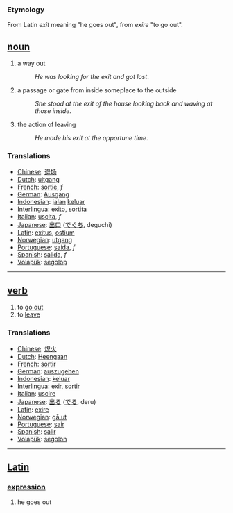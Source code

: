 === Etymology ===
From Latin ''exit'' meaning "he goes out", from ''exire'' "to go out".


== [[noun]] ==
# a way out
#:''He was looking for the exit and got lost''.
# a passage or gate from inside someplace to the outside
#:''She stood at the exit of the house looking back and waving at those inside''.
# the action of leaving
#:''He made his exit at the opportune time''.

=== Translations ===
*[[Chinese]]: [[退场]]
*[[Dutch]]: [[uitgang]]
*[[French]]: [[sortie]], ''f''
*[[German]]: [[Ausgang]]
*[[Indonesian]]: [[jalan]] [[keluar]]
*[[Interlingua]]: [[exito]], [[sortita]]
*[[Italian]]: [[uscita]], ''f''
*[[Japanese]]: [[出口]] ([[でぐち]], deguchi)
*[[Latin]]: [[exitus]], [[ostium]]
*[[Norwegian]]: [[utgang]]
*[[Portuguese]]: [[saída]], ''f''
*[[Spanish]]: [[salida]], ''f''
*[[Volapük]]: [[segolöp]]

----

== [[verb]] ==
# to [[go out]]
# to [[leave]]

=== Translations ===
*[[Chinese]]: [[熄火]]
*[[Dutch]]: [[Heengaan]]
*[[French]]: [[sortir]]
*[[German]]: [[auszugehen]]
*[[Indonesian]]: [[keluar]]
*[[Interlingua]]: [[exir]], [[sortir]]
*[[Italian]]: [[uscire]]
*[[Japanese]]: [[出る]] ([[でる]], deru)
*[[Latin]]: [[exire]]
*[[Norwegian]]: [[gå ut]]
*[[Portuguese]]: [[sair]]
*[[Spanish]]: [[salir]]
*[[Volapük]]: [[segolön]]

----

== [[Latin]] ==
=== [[expression]] ===
# he goes out